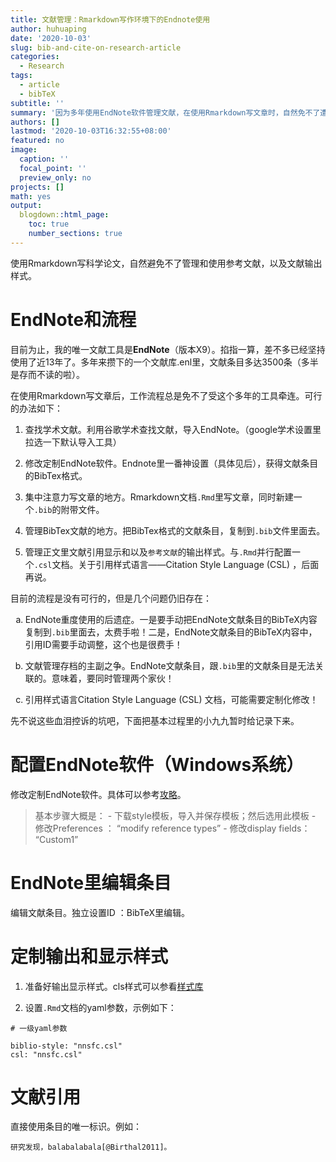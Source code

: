 ```yaml
---
title: 文献管理：Rmarkdown写作环境下的Endnote使用
author: huhuaping
date: '2020-10-03'
slug: bib-and-cite-on-research-article
categories:
  - Research
tags:
  - article
  - bibTeX
subtitle: ''
summary: '因为多年使用EndNote软件管理文献，在使用Rmarkdown写文章时，自然免不了遭遇传统与尝新的大碰撞。这篇博文记录了二者协调使用中的困难，以及基本的协作流程和注意事项。不得不承认，在软件工具使用上，我们不得不在坚守传统的“稳固性”以及拥抱创新的“生命力”之间，不断做出权衡、抉择、隐忍，直至最后的突破和归宿。对我而言，目前无疑还处在这隐忍和彻底破除的过渡时期。'
authors: []
lastmod: '2020-10-03T16:32:55+08:00'
featured: no
image:
  caption: ''
  focal_point: ''
  preview_only: no
projects: []
math: yes
output:
  blogdown::html_page:
    toc: true
    number_sections: true
---
```



使用Rmarkdown写科学论文，自然避免不了管理和使用参考文献，以及文献输出样式。

# EndNote和流程

目前为止，我的唯一文献工具是**EndNote**（版本X9）。掐指一算，差不多已经坚持使用了近13年了。多年来攒下的一个文献库.enl里，文献条目多达3500条（多半是存而不读的啦）。

在使用Rmarkdown写文章后，工作流程总是免不了受这个多年的工具牵连。可行的办法如下：

1. 查找学术文献。利用谷歌学术查找文献，导入EndNote。（google学术设置里拉选一下默认导入工具）

2. 修改定制EndNote软件。Endnote里一番神设置（具体见后），获得文献条目的BibTex格式。

3. 集中注意力写文章的地方。Rmarkdown文档`.Rmd`里写文章，同时新建一个`.bib`的附带文件。

4. 管理BibTex文献的地方。把BibTex格式的文献条目，复制到`.bib`文件里面去。

5. 管理正文里文献引用显示和以及`参考文献`的输出样式。与`.Rmd`并行配置一个`.csl`文档。关于引用样式语言——Citation Style Language (CSL) ，后面再说。

目前的流程是没有可行的，但是几个问题仍旧存在：

a. EndNote重度使用的后遗症。一是要手动把EndNote文献条目的BibTeX内容复制到`.bib`里面去，太费手啦！二是，EndNote文献条目的BibTeX内容中，引用ID需要手动调整，这个也是很费手！

b. 文献管理存档的主副之争。EndNote文献条目，跟`.bib`里的文献条目是无法关联的。意味着，要同时管理两个家伙！

c. 引用样式语言Citation Style Language (CSL) 文档，可能需要定制化修改！


先不说这些血泪控诉的坑吧，下面把基本过程里的小九九暂时给记录下来。

# 配置EndNote软件（Windows系统）

修改定制EndNote软件。具体可以参考[攻略](https://www.rhizobia.co.nz/latex/convert)。

> 基本步骤大概是：
- 下载style模板，导入并保存模板；然后选用此模板
- 修改Preferences ： "modify reference types"
- 修改display fields：  "Custom1"

# EndNote里编辑条目

编辑文献条目。独立设置ID ：BibTeX里编辑。


# 定制输出和显示样式

1. 准备好输出显示样式。cls样式可以参看[样式库](https://github.com/citation-style-language/styles)

2. 设置`.Rmd`文档的yaml参数，示例如下：

```
# 一级yaml参数

biblio-style: "nnsfc.csl"
csl: "nnsfc.csl"

```

# 文献引用

直接使用条目的唯一标识。例如：

```
研究发现，balabalabala[@Birthal2011]。

```
